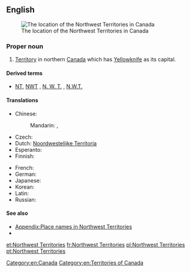 ==English==
[[File:Northwest Territories-map.png|thumb|The location of the Northwest Territories in Canada]]

===Proper noun===
{{en-proper noun|sg=[[northwest|Northwest]] [[territories|Territories]]}}

# [[territory|Territory]] in northern [[Canada]] which has [[Yellowknife]] as its capital.

====Derived terms====
* [[NT]], [[NWT]] , [[N. W. T.]] , [[N.W.T.]] {{qualifier|abbreviation}}

====Translations====
{{trans-top|Territory in northern Canada}}
* Chinese:
*: Mandarin: {{t|cmn|西北地區|sc=Hani}}, {{t|cmn|西北地区|tr=Xī-Běi dìqū|sc=Hani}}
* Czech: {{t-|cs|Severozápadní teritoria|n|p}}
* Dutch: [[Noordwestelijke Territoria]]
* Esperanto: {{t-|eo|Nordokcidentaj Teritorioj|p}}
* Finnish: {{t-|fi|Luoteisterritoriot|p}}
{{trans-mid}}
* French: {{t+|fr|Territoires du Nord-Ouest|m|p}}
* German: {{t+|de|Nordwest-Territorien|f|p}}
* Japanese: {{t-|ja|ノースウエスト準州|tr=Nōsuwesuto junshū|sc=Jpan}}
* Korean: {{t-|ko|노스웨스트 준주|tr=Noseuweseuteu junju|sc=Kore}}
* Latin: {{t-|la|Territoria Septentrio-Occidentalia|n|p}}
* Russian: {{t-|ru|Северо-Западные территории|f|p|tr=Sévero-Západnyje territórii|sc=Cyrl}}
{{trans-bottom}}

====See also====
* [[Appendix:Place names in Northwest Territories]]
* {{pedia}}

[[Category:en:Canada]]
[[Category:en:Territories of Canada]]

[[et:Northwest Territories]]
[[fr:Northwest Territories]]
[[pl:Northwest Territories]]
[[pt:Northwest Territories]]
